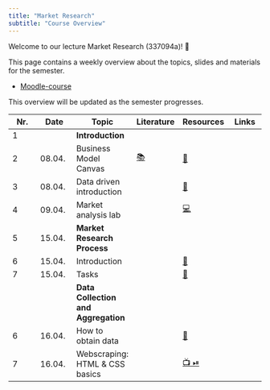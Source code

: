 ```yaml
---
title: "Market Research"
subtitle: "Course Overview"
---
```


Welcome to our lecture Market Research (337094a)! 👋  

This page contains a weekly overview about the topics, slides and materials for the semester.

- [Moodle-course](https://moodle.hdm-stuttgart.de/course/view.php?id=2464)

<!-- - [Miro board 📝](https://miro.com/app/board/uXjVNair5iM=/) (password is provided in Moodle) -->



:::{.callout-note}
This overview will be updated as the semester progresses.
:::

|	Nr.	|	Date	|	Topic	|	Literature	|		Resources		|	Links	|
|	---	|	---	|	---	|	---	|		---		|	---	|
|	1	|		|	**Introduction**	|		|				|		|
|	2	|	08.04.	|	Business Model Canvas	|	[📚](https://www.strategyzer.com/library/the-business-model-canvas)	|		[📑](https://docs.google.com/presentation/d/10e41dsg1hWub-aLBB8ZvSxo7gBihw83RKWd95DPCswk/export/pdf)		|		|
|	3	|	08.04.	|	Data driven introduction	|		|		[📑](https://docs.google.com/presentation/d/1AfzqhjEAfJ5X4Q8YC9GK14jEBfdDXEIRmXonriwYHNY/export/pdf)		|		|
|	4	|	09.04.	|	Market analysis lab 	|		|		[💻](https://kirenz.github.io/lab-market-analysis)		|		|
|	5	|	15.04.	|	**Market Research Process**	|		|				|		|
|	6	|	15.04.	|	Introduction	|		|		[📑](https://docs.google.com/presentation/d/1-hfFvR2kPQ7daw0vrtqzCDKzVntq4wUlzyZzjuVaZ8Q/edit?usp=sharing)		|		|
|	7	|	15.04.	|	Tasks	|		|		[📑](https://docs.google.com/document/d/1Xa_6VkCWHlORthTMt9ITAnK9Z7psL9zxJ4ll44fdZqQ/edit?usp=sharing)		|		|
|		|		|	**Data Collection and Aggregation**	|		|				|		|
|	6	|	16.04.	|	How to obtain data	|		|		[📑](https://docs.google.com/presentation/d/1zldRDAOqmjoJmY_D4-ZkWfhwaklt-UfAPKH4G5kmFVY/export/pdf)		|		|
|	7	|	16.04.	|	Webscraping: HTML & CSS basics	|		|		[📺 ⏯](https://kirenz.github.io/codelabs/codelabs/webscraping/#0)		|		|
